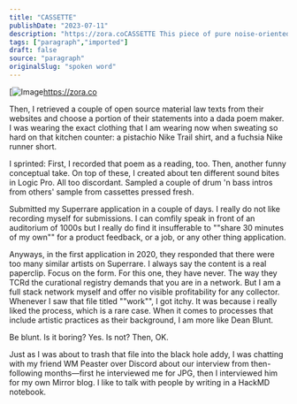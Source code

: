 ```yaml
---
title: "CASSETTE"
publishDate: "2023-07-11"
description: "https://zora.coCASSETTE This piece of pure noise-oriented audio work is indeed the strata of different layers of spoken word and sound bites that I did......"
tags: ["paragraph","imported"]
draft: false
source: "paragraph"
originalSlug: "spoken word"
---
```


[![Image]()https://zora.co

Then, I retrieved a couple of open source material law texts from their websites and choose a portion of their statements into a dada poem maker. I was wearing the exact clothing that I am wearing now when sweating so hard on that kitchen counter: a pistachio Nike Trail shirt, and a fuchsia Nike runner short.

I sprinted: First, I recorded that poem as a reading, too. Then, another funny conceptual take. On top of these, I created about ten different sound bites in Logic Pro. All too discordant. Sampled a couple of drum 'n bass intros from others' sample from cassettes pressed fresh.

Submitted my Superrare application in a couple of days. I really do not like recording myself for submissions. I can comfily speak in front of an auditorium of 1000s but I really do find it insufferable to ""share 30 minutes of my own"" for a product feedback, or a job, or any other thing application.

Anyways, in the first application in 2020, they responded that there were too many similar artists on Superrare. I always say the content is a real paperclip. Focus on the form. For this one, they have never. The way they TCRd the curational registry demands that you are in a network. But I am a full stack network myself and offer no visible profitability for any collector. Whenever I saw that file titled ""work"", I got itchy. It was because i really liked the process, which is a rare case. When it comes to processes that include artistic practices as their background, I am more like Dean Blunt.

Be blunt. Is it boring? Yes. Is not? Then, OK.

Just as I was about to trash that file into the black hole addy, I was chatting with my friend WM Peaster over Discord about our interview from then-following months—first he interviewed me for JPG, then I interviewed him for my own Mirror blog. I like to talk with people by writing in a HackMD notebook. 

